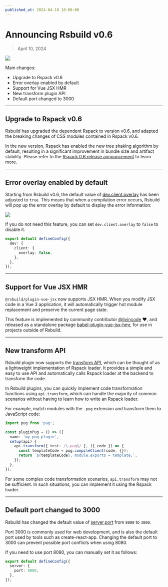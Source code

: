 ```yaml
---
published_at: 2024-04-10 18:00:00
---
```


# Announcing Rsbuild v0.6

> April 10, 2024

![](https://rsfamily-design-resources.netlify.app/rsbuild/rsbuild-banner-v0-6.png)

Main changes:

- Upgrade to Rspack v0.6
- Error overlay enabled by default
- Support for Vue JSX HMR
- New transform plugin API
- Default port changed to 3000

---

## Upgrade to Rspack v0.6

Rsbuild has upgraded the dependent Rspack to version v0.6, and adapted the breaking changes of CSS modules contained in Rspack v0.6.

In the new version, Rspack has enabled the new tree shaking algorithm by default, resulting in a significant improvement in bundle size and artifact stability. Please refer to the [Rspack 0.6 release announcement](https://www.rspack.dev/blog/announcing-0.6) to learn more.

---

## Error overlay enabled by default

Starting from Rsbuild v0.6, the default value of [dev.client.overlay](/config/dev/client) has been adjusted to `true`. This means that when a compilation error occurs, Rsbuild will pop up the error overlay by default to display the error information:

![](https://rsfamily-design-resources.netlify.app/rsbuild/assets/rsbuild-error-overlay.png)

If you do not need this feature, you can set `dev.client.overlay` to `false` to disable it.

```ts title="rsbuild.config.ts"
export default defineConfig({
  dev: {
    client: {
      overlay: false,
    },
  },
});
```

---

## Support for Vue JSX HMR

`@rsbuild/plugin-vue-jsx` now supports JSX HMR. When you modify JSX code in a Vue 3 application, it will automatically trigger hot module replacement and preserve the current page state.

This feature is implemented by community contributor [@liyincode](https://github.com/liyincode) ❤️, and released as a standalone package [babel-plugin-vue-jsx-hmr](https://github.com/liyincode/babel-plugin-vue-jsx-hmr), for use in projects outside of Rsbuild.

---

## New transform API

Rsbuild plugin now supports the [transform API](/plugins/dev/core#apitransform), which can be thought of as a lightweight implementation of Rspack loader. It provides a simple and easy to use API and automatically calls Rspack loader at the backend to transform the code.

In Rsbuild plugins, you can quickly implement code transformation functions using `api.transform`, which can handle the majority of common scenarios without having to learn how to write an Rspack loader.

For example, match modules with the `.pug` extension and transform them to JavaScript code:

```ts
import pug from 'pug';

const pluginPug = () => ({
  name: 'my-pug-plugin',
  setup(api) {
    api.transform({ test: /\.pug$/ }, ({ code }) => {
      const templateCode = pug.compileClient(code, {});
      return `${templateCode}; module.exports = template;`;
    });
  },
});
```

For some complex code transformation scenarios, `api.transform` may not be sufficient. In such situations, you can implement it using the Rspack loader.

---

## Default port changed to 3000

Rsbuild has changed the default value of [server.port](/config/server/port) from `8080` to `3000`.

Port 3000 is commonly used for web development, and is also the default port used by tools such as create-react-app. Changing the default port to 3000 can prevent possible port conflicts when using 8080.

If you need to use port 8080, you can manually set it as follows:

```ts title="rsbuild.config.ts"
export default defineConfig({
  server: {
    port: 8080,
  },
});
```
